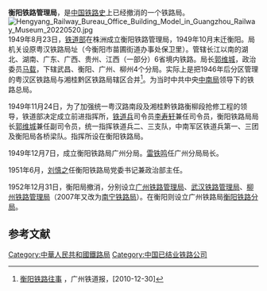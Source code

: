 '''衡阳铁路管理局'''，是[[中国铁路史|中国铁路史]]上已经撤消的一个铁路局。
[[File:Hengyang_Railway_Bureau_Office_Building_Model_in_Guangzhou_Railway_Museum_20220520.jpg|thumb]]
1949年8月23日，[[中华人民共和国铁道部|铁道部]]在株洲成立衡阳铁路管理局，1949年10月末迁衡阳。局机关设原粤汉铁路局址（今衡阳市苗圃街道办事处保卫里）。管辖长江以南的湖北、湖南、广东、广西、贵州、江西（一部分）6省境内铁路。局长[[郭维城|郭维城]]，政治委员[[马载|马载]]，下辖武昌、衡阳、广州、柳州4个分局。实际上是把1946年后分区管理的粤汉区铁路局与湘桂黔区铁路局辖区合并<ref>[http://www.ht1881.com/pages/htNews/aticleDetail_ht1291087.htm 衡阳铁路往事] {{Wayback|url=http://www.ht1881.com/pages/htNews/aticleDetail_ht1291087.htm |date=20110103033110 }}，广州铁道报，[2010-12-30]</ref>。为当时中共中央[[中南局|中南局]]领导下的铁路总局。

1949年11月24日，为了加强统一粤汉路南段及湘桂黔铁路衡柳段抢修工程的领导，铁道部决定成立前进指挥所，[[铁道兵|铁道兵]]司令员[[李寿轩|李寿轩]]兼任司令员，衡阳铁路局局长[[郭维城|郭维城]]兼任副司令员，统一指挥铁道兵二、三支队，中南军区铁道兵第一、三团及衡阳局各桥梁队。指挥所设在衡阳铁路局。

1949年12月7日，成立衡阳铁路局广州分局。[[雷铁鸣|雷铁鸣]]任广州分局局长。

1951年6月，[[刘慎之|刘慎之]]任衡阳铁路局党委书记兼政治部主任。 

1952年12月31日，衡阳局撤消，分别设立[[广州铁路局|广州铁路管理局]]、[[武汉铁路局|武汉铁路管理局]]、[[柳州铁路局|柳州铁路管理局]]（2007年又改为[[南宁铁路局|南宁铁路局]]）。在衡阳则设立广州铁路局[[衡阳铁路分局|衡阳铁路分局]]。

==参考文献==
{{Reflist}}

{{中华人民共和国铁道部}}
{{china-rail-stub}}

[[Category:中華人民共和國鐵路局|Category:中華人民共和國鐵路局]]
[[Category:中国已结业铁路公司|Category:中国已结业铁路公司]]